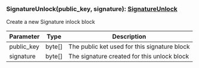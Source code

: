 

### SignatureUnlock(public_key, signature): [SignatureUnlock](#signatureunlock)

Create a new Signature inlock block

| Parameter       | Type |  Description |
| --------------- | -------- | -------- |
| public_key | byte[] |  The public ket used for this signature block |
| signature | byte[] |  The signature created for this unlock block |

